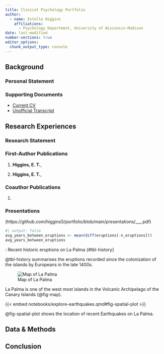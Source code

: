 ```yaml
---
title: Clinical Psychology Portfolio
author:
  - name: Estelle Higgins
    affiliations:
      - Psychology Department, University of Wisconsin-Madison
date: last-modified
number-sections: true 
editor_options: 
  chunk_output_type: console
---
```


## Background

### Personal Statement

### Supporting Documents

-   [Current CV]()\
-   [Unofficial Transcript](https://github.com/higgins5/portfolio/blob/main/documents/transcript.pdf)

## Research Experiences

### Research Statement

### First-Author Publications

1.  **Higgins, E. T.**,

2.  **Higgins, E. T.**,

### Coauthor Publications

1.  

### Presentations

(https://github.com/higgins5/portfolio/blob/main/presentations/\_\_\_.pdf)

```r
#| output: false
avg_years_between_eruptions <- mean(diff(eruptions[-n_eruptions]))
avg_years_between_eruptions
```



: Recent historic eruptions on La Palma {#tbl-history}

@tbl-history summarises the eruptions recorded since the colonization of the islands by Europeans in the late 1400s.

![Map of La Palma](images/la-palma-map.png){#fig-map}

La Palma is one of the west most islands in the Volcanic Archipelago of the Canary Islands (@fig-map).

{{< embed notebooks/explore-earthquakes.qmd#fig-spatial-plot >}}

@fig-spatial-plot shows the location of recent Earthquakes on La Palma.

## Data & Methods {#sec-data-methods}

## Conclusion
